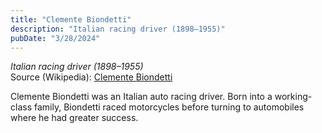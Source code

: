```yaml
---
title: "Clemente Biondetti"
description: "Italian racing driver (1898–1955)"
pubDate: "3/28/2024"
---
```


*Italian racing driver (1898–1955)*  
Source (Wikipedia): [Clemente Biondetti][1]

Clemente Biondetti was an Italian auto racing driver. Born into a working-class family, Biondetti raced motorcycles before turning to automobiles where he had greater success.

[1]: https://en.wikipedia.org/wiki/Clemente_Biondetti
